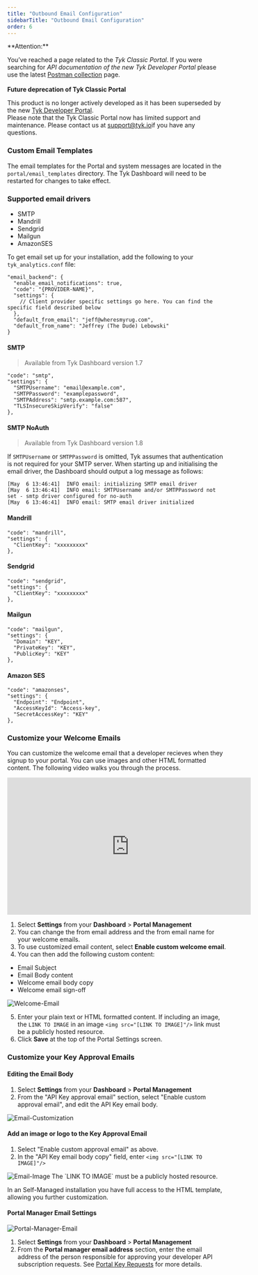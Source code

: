 ```yaml
---
title: "Outbound Email Configuration"
sidebarTitle: "Outbound Email Configuration"
order: 6
---
```



<Warning>
**Attention:**

You’ve reached a page related to the *Tyk Classic Portal*. If you were searching for *API documentation of the new Tyk
Developer Portal* please use the latest
[Postman collection](product-stack/tyk-enterprise-developer-portal/api-documentation/tyk-edp-api) page.
<br />
<br />
**Future deprecation of Tyk Classic Portal**

This product is no longer actively developed as it
has been superseded by the new [Tyk Developer Portal](portal/overview).
<br />
Please note that the Tyk Classic Portal now has limited support and maintenance. Please contact us at
[support@tyk.io](<mailto:support@tyk.io?subject=Tyk classic developer portal>)if you have any questions.
</Warning>


### Custom Email Templates

The email templates for the Portal and system messages are located in the `portal/email_templates` directory. 
The Tyk Dashboard will need to be restarted for changes to take effect.

### Supported email drivers

* SMTP
* Mandrill
* Sendgrid
* Mailgun
* AmazonSES

To get email set up for your installation, add the following to your `tyk_analytics.conf` file:

```{.copyWrapper}
"email_backend": {
  "enable_email_notifications": true,
  "code": "{PROVIDER-NAME}",
  "settings": {
    // Client provider specific settings go here. You can find the specific field described below 
  },
  "default_from_email": "jeff@wheresmyrug.com",
  "default_from_name": "Jeffrey (The Dude) Lebowski"
}
```

#### SMTP

> Available from Tyk Dashboard version 1.7

```{.json}
"code": "smtp",
"settings": {
  "SMTPUsername": "email@example.com",
  "SMTPPassword": "examplepassword",
  "SMTPAddress": "smtp.example.com:587",
  "TLSInsecureSkipVerify": "false"
},
```

#### SMTP NoAuth

> Available from Tyk Dashboard version 1.8

If `SMTPUsername` or `SMTPPassword` is omitted, Tyk assumes that authentication is not required for your SMTP server. When starting up and initialising the email driver, the Dashboard should output a log message as follows:

```
[May  6 13:46:41]  INFO email: initializing SMTP email driver
[May  6 13:46:41]  INFO email: SMTPUsername and/or SMTPPassword not set - smtp driver configured for no-auth
[May  6 13:46:41]  INFO email: SMTP email driver initialized
```

#### Mandrill

```{.json}
"code": "mandrill",
"settings": {
  "ClientKey": "xxxxxxxxx"
},
```

#### Sendgrid

```{.json}
"code": "sendgrid",
"settings": {
  "ClientKey": "xxxxxxxxx"
},
```

#### Mailgun

```{.json}
"code": "mailgun",
"settings": {
  "Domain": "KEY",
  "PrivateKey": "KEY",
  "PublicKey": "KEY"
},
```

#### Amazon SES

```{.json}
"code": "amazonses",
"settings": {
  "Endpoint": "Endpoint",
  "AccessKeyId": "Access-key",
  "SecretAccessKey": "KEY"
},
```
### Customize your Welcome Emails

You can customize the welcome email that a developer recieves when they signup to your portal. You can use images and other HTML formatted content. The following video walks you through the process.

<iframe width="560" height="315" src="https://www.youtube.com/embed/XNyKRAlTDVs" frameborder="0" allow="accelerometer; autoplay; clipboard-write; encrypted-media; gyroscope; picture-in-picture" allowfullscreen></iframe>


1. Select **Settings** from your **Dashboard** > **Portal Management**
2. You can change the from email address and the from email name for your welcome emails.
3. To use customized email content, select **Enable custom welcome email**.
4. You can then add the following custom content:
  * Email Subject
  * Email Body content
  * Welcome email body copy
  * Welcome email sign-off

<img src="/img/2.10/welcome_email_config.png" alt="Welcome-Email" />

5. Enter your plain text or HTML formatted content. If including an image, the `LINK TO IMAGE` in an image `<img src="[LINK TO IMAGE]"/>` link must be a publicly hosted resource.
6. Click **Save** at the top of the Portal Settings screen.


### Customize your Key Approval Emails

#### Editing the Email Body

1. Select **Settings** from your **Dashboard** > **Portal Management**
2. From the "API Key approval email" section, select "Enable custom approval email", and edit the API Key email body.

<img src="/img/2.10/key_approval_email_config.png" alt="Email-Customization" />

#### Add an image or logo to the Key Approval Email

1. Select "Enable custom approval email" as above.
2. In the "API Key email body copy" field, enter `<img src="[LINK TO IMAGE]"/>`

<img src="/img/2.10/key_approval_image_link.png" alt="Email-Image" />


<Note>
The `LINK TO IMAGE` must be a publicly hosted resource.
</Note>


In an Self-Managed installation you have full access to the HTML template, allowing you further customization.

#### Portal Manager Email Settings

<img src="/img/2.10/portal_manager_email_config.png" alt="Portal-Manager-Email" />

1. Select **Settings** from your **Dashboard** > **Portal Management**
2. From the **Portal manager email address** section, enter the email address of the person responsible for approving your developer API subscription requests. See [Portal Key Requests](tyk-developer-portal/tyk-portal-classic/portal-concepts#key-requests) for more details.
